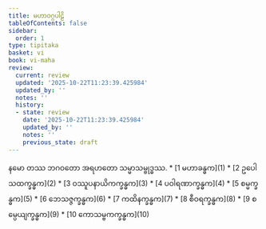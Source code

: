 ```yaml
---
title: မဟာဝဂ္ဂပါဠိ
tableOfContents: false
sidebar:
  order: 1
type: tipitaka
basket: vi
book: vi-maha
review:
  current: review
  updated: '2025-10-22T11:23:39.425984'
  updated_by: ''
  notes: ''
  history:
  - state: review
    date: '2025-10-22T11:23:39.425984'
    updated_by: ''
    notes: ''
    previous_state: draft
---
```


<ReviewStatus review={frontmatter.review} showDetails={true} />

<HypothesisAnnotation frontmatter={frontmatter} />

<Paragraph number="1" type="center" book="vi-maha">
နမော တဿ ဘဂဝတော အရဟတော သမ္မာသမ္ဗုဒ္ဓဿ.

</Paragraph>

<TableOfContents book="vi-maha">
* [1 မဟာခန္ဓက](1)
* [2 ဥပေါသထက္ခန္ဓက](2)
* [3 ဝဿူပနာယိကက္ခန္ဓက](3)
* [4 ပဝါရဏာက္ခန္ဓက](4)
* [5 စမ္မက္ခန္ဓက](5)
* [6 ဘေသဇ္ဇက္ခန္ဓက](6)
* [7 ကထိနက္ခန္ဓက](7)
* [8 စီဝရက္ခန္ဓက](8)
* [9 စမ္ပေယျက္ခန္ဓက](9)
* [10 ကောသမ္ဗကက္ခန္ဓက](10)
</TableOfContents>